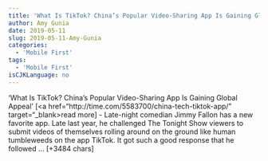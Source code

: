 ```yaml
---
title: 'What Is TikTok? China’s Popular Video-Sharing App Is Gaining Global Appeal' 
author: Amy Gunia
date: 2019-05-11
slug: 2019-05-11-Amy-Gunia
categories: 
  - 'Mobile First'
tags: 
  - 'Mobile First'
isCJKLanguage: no 
---
```



'What Is TikTok? China’s Popular Video-Sharing App Is Gaining Global Appeal' [<a href="http://time.com/5583700/china-tech-tiktok-app/" target="_blank>read more</a>] 
- Late-night comedian Jimmy Fallon has a new favorite app. Late last year, he challenged The Tonight Show viewers to submit videos of themselves rolling around on the ground like human tumbleweeds on the app TikTok. It got such a good response that he followed … [+3484 chars] 
